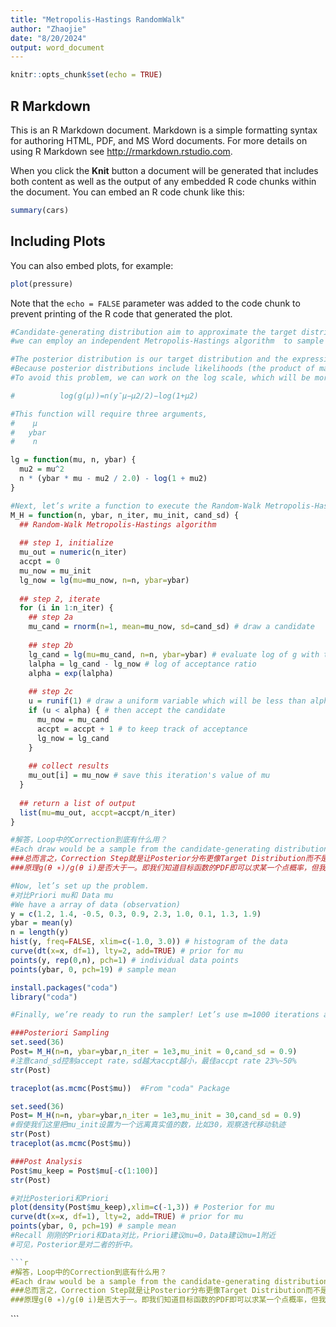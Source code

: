 ---
title: "Metropolis-Hastings RandomWalk"
author: "Zhaojie"
date: "8/20/2024"
output: word_document
---

```{r setup, include=FALSE}
knitr::opts_chunk$set(echo = TRUE)
```

## R Markdown

This is an R Markdown document. Markdown is a simple formatting syntax for authoring HTML, PDF, and MS Word documents. For more details on using R Markdown see <http://rmarkdown.rstudio.com>.

When you click the **Knit** button a document will be generated that includes both content as well as the output of any embedded R code chunks within the document. You can embed an R code chunk like this:

```{r cars}
summary(cars)
```

## Including Plots

You can also embed plots, for example:

```{r pressure, echo=FALSE}
plot(pressure)
```

Note that the `echo = FALSE` parameter was added to the code chunk to prevent printing of the R code that generated the plot.

```{r}
#Candidate-generating distribution aim to approximate the target distribution well
#we can employ an independent Metropolis-Hastings algorithm  to sample the target distribution  (independent M-H in which the candidate-generating distribution q does not depend on the previous iteration of the chain)
```


```{r}
#The posterior distribution is our target distribution and the expression is our g(μ) The first thing we can do in R is write a function to evaluate g(μ)
#Because posterior distributions include likelihoods (the product of many numbers that are potentially small), g(μ) might evaluate to such a small number that to the computer, it effectively zero. This will cause a problem when we evaluate the acceptance ratio α
#To avoid this problem, we can work on the log scale, which will be more numerically stable. Thus, we will write a function to evaluate:

#          log(g(μ))=n(y¯μ−μ2/2)−log(1+μ2)

#This function will require three arguments, 
#    μ
#   ybar
#    n
```

```{r}
lg = function(mu, n, ybar) {
  mu2 = mu^2
  n * (ybar * mu - mu2 / 2.0) - log(1 + mu2)
}
```

```{r}
#Next, let’s write a function to execute the Random-Walk Metropolis-Hastings sampler with normal proposals:
M_H = function(n, ybar, n_iter, mu_init, cand_sd) {
  ## Random-Walk Metropolis-Hastings algorithm
  
  ## step 1, initialize
  mu_out = numeric(n_iter)
  accpt = 0
  mu_now = mu_init
  lg_now = lg(mu=mu_now, n=n, ybar=ybar)
  
  ## step 2, iterate
  for (i in 1:n_iter) {
    ## step 2a
    mu_cand = rnorm(n=1, mean=mu_now, sd=cand_sd) # draw a candidate
    
    ## step 2b
    lg_cand = lg(mu=mu_cand, n=n, ybar=ybar) # evaluate log of g with the candidate
    lalpha = lg_cand - lg_now # log of acceptance ratio
    alpha = exp(lalpha)
    
    ## step 2c
    u = runif(1) # draw a uniform variable which will be less than alpha with probability min(1, alpha)
    if (u < alpha) { # then accept the candidate
      mu_now = mu_cand
      accpt = accpt + 1 # to keep track of acceptance
      lg_now = lg_cand
    }
    
    ## collect results
    mu_out[i] = mu_now # save this iteration's value of mu
  }
  
  ## return a list of output
  list(mu=mu_out, accpt=accpt/n_iter)
}
```

```{r}
#解答，Loop中的Correction到底有什么用？
#Each draw would be a sample from the candidate-generating distribution. The acceptance step in the algorithm is necessary because it acts as a correction, so that the samples reflect the target distribution more than the candidate-generating distribution.
###总而言之，Correction Step就是让Posterior分布更像Target Distribution而不是更像q Proposal Distribution。
###原理g(θ ∗)/g(θ i)是否大于一。即我们知道目标函数的PDF即可以求某一个点概率，但我们无法对该pdf进行积分来获得normalizing的Posterior Distribution Function，因此我们只能去Simulation，而筛选的价值就是找到那些在目标函数g()中概率密度更高的点，弃掉那些在目标函数中概率密度更低的点。有点像梯度下降法。
```

```{r}
#Now, let’s set up the problem.
#对比Priori mu和 Data mu
#We have a array of data (observation)
y = c(1.2, 1.4, -0.5, 0.3, 0.9, 2.3, 1.0, 0.1, 1.3, 1.9)
ybar = mean(y)
n = length(y)
hist(y, freq=FALSE, xlim=c(-1.0, 3.0)) # histogram of the data
curve(dt(x=x, df=1), lty=2, add=TRUE) # prior for mu
points(y, rep(0,n), pch=1) # individual data points
points(ybar, 0, pch=19) # sample mean
```

```{r}
install.packages("coda")
library("coda")
```

```{r}
#Finally, we’re ready to run the sampler! Let’s use m=1000 iterations and proposal standard deviation (which controls the proposal step size) 0.9 and initial value at the prior median 0

###Posteriori Sampling
set.seed(36)
Post= M_H(n=n, ybar=ybar,n_iter = 1e3,mu_init = 0,cand_sd = 0.9)
#注意cand_sd控制accept rate，sd越大accpt越小，最佳accpt rate 23%~50%
str(Post)
```

```{r}
traceplot(as.mcmc(Post$mu))  #From "coda" Package
```

```{r}
set.seed(36)
Post= M_H(n=n, ybar=ybar,n_iter = 1e3,mu_init = 30,cand_sd = 0.9)
#假使我们这里把mu_init设置为一个远离真实值的数，比如30，观察迭代移动轨迹
str(Post)
traceplot(as.mcmc(Post$mu)) 
```

```{r}
###Post Analysis
Post$mu_keep = Post$mu[-c(1:100)]
str(Post)
```

```{r}
#对比Posteriori和Priori
plot(density(Post$mu_keep),xlim=c(-1,3)) # Posterior for mu
curve(dt(x=x, df=1), lty=2, add=TRUE) # prior for mu
points(ybar, 0, pch=19) # sample mean 
#Recall 刚刚的Priori和Data对比，Priori建议mu=0，Data建议mu=1附近
#可见，Posterior是对二者的折中。
```

```{r}
```{r}
#解答，Loop中的Correction到底有什么用？
#Each draw would be a sample from the candidate-generating distribution. The acceptance step in the algorithm is necessary because it acts as a correction, so that the samples reflect the target distribution more than the candidate-generating distribution.
###总而言之，Correction Step就是让Posterior分布更像Target Distribution而不是更像q Proposal Distribution。
###原理g(θ ∗)/g(θ i)是否大于一。即我们知道目标函数的PDF即可以求某一个点概率，但我们无法对该pdf进行积分来获得normalizing的Posterior Distribution Function，因此我们只能去Simulation，而筛选的价值就是找到那些在目标函数g()中概率密度更高的点，弃掉那些在目标函数中概率密度更低的点。这意味着M-H算法的MCMC甚至不需要真实的PDF，只要一个和真实PDF proportionable的PDF’即可。我们比较的只是点与点的相对Probability Density。这个Algorithm有点像梯度下降法。
```
```

